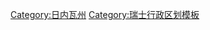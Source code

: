 {{Navbox
|bodyclass=hlist

| name = 日内瓦州行政区划
| state = {{{state<includeonly>|collapsed</includeonly>}}}
| title =  '''[[瑞士|<span style="color:white;">瑞士</span>]][[日内瓦州|<span style="color:white;">日内瓦州</span>]][[日内瓦州市镇列表|<span style="color:white;">行政區劃</span>]]'''
| titlestyle = background-color:#d81E05;
| style = text-align:left;

| list1  = 
*[[File:AireLaVille-coat of arms.svg|15px]][[艾尔拉维尔]]
*[[File:Anieres-coat of arms.svg|15px]][[阿涅尔]]
*[[File:Avully-coat of arms.svg|15px]][[阿维利]]
*[[File:Avusy-coat of arms.svg|15px]][[阿维济]]
*[[File:Bardonnex-coat of arms.svg|15px]][[巴尔多内]]
*[[File:Bellevue-coat of arms.svg|15px]][[贝勒维]]
*[[File:Bernex-coat of arms.svg|15px]][[贝尔内]]
*[[File:Carouge-coat of arms.svg|15px]][[卡鲁日]]
*[[File:Cartigny-coat of arms.svg|15px]][[卡尔蒂尼 (瑞士)|卡尔蒂尼]]
*[[File:Celigny-coat of arms.svg|15px]][[塞利尼]]
*[[File:Chancy-coat of arms.svg|15px]][[尚西]]
*[[File:CheneBougeries-coat of arms.svg|15px]][[谢讷布日里]]
*[[File:CheneBourg-coat of arms.svg|15px]][[谢讷堡]]
*[[File:Choulex-coat of arms.svg|15px]][[舒莱]]
*[[File:CollexBossy-coat of arms.svg|15px]][[科莱-博西]]
*[[File:CollongeBellerive-coat of arms.svg|15px]][[科隆日-贝勒里沃]]
*[[File:Cologny-coat of arms.svg|15px]][[科洛尼]]
*[[File:Confignon-coat of arms.svg|15px]][[孔菲尼翁]]
*[[File:Corsier-coat of arms.svg|15px]][[科尔西耶]]
*[[File:Dardagny-coat of arms.svg|15px]][[达尔达尼]]
*[[File:Coat of Arms of Geneva.svg|15px]]'''[[日内瓦]]'''
*[[File:Genthod-coat of arms.svg|15px]][[让托]]
*[[File:Gy-coat of arms.svg|15px]][[日村 (日内瓦州)|日村]]
*[[File:Hermance-coat of arms.svg|15px]][[埃尔芒斯]]
*[[File:Jussy-coat of arms.svg|15px]][[瑞西 (瑞士)|瑞西]]
*[[File:Laconnex-coat of arms.svg|15px]][[拉科内]]
*[[File:Lancy-coat of arms.svg|15px]][[朗西]]
*[[File:GrandSaconnex-coat of arms.svg|15px]][[大萨科内]]
*[[File:Meinier-coat of arms.svg|15px]][[梅涅]]
*[[File:Meyrin-coat of arms.svg|15px]][[梅兰]]
*[[File:Onex-coat of arms.svg|15px]][[奥内]]
*[[File:PerlyCertoux-coat of arms.svg|15px]][[佩尔利-塞尔图]]
*[[File:PlanLesOuates-coat of arms.svg|15px]][[普朗莱瓦特]]
*[[File:PregnyChambesy-coat of arms.svg|15px]][[普雷尼-尚贝西]]
*[[File:Presinge-coat of arms.svg|15px]][[普雷桑日]]
*[[File:Puplinge-coat of arms.svg|15px]][[皮普兰日]]
*[[File:Russin-coat of arms.svg|15px]][[鲁桑 (瑞士)|鲁桑]]
*[[File:Satigny-coat of arms.svg|15px]][[萨蒂尼]]
*[[File:Soral-coat of arms.svg|15px]][[索拉勒]]
*[[File:Thonex-coat of arms.svg|15px]][[托内]]
*[[File:Troinex-coat of arms.svg|15px]][[特鲁瓦内]]
*[[File:Vandoeuvres-coat of arms.svg|15px]][[旺德夫尔]]
*[[File:Vernier-coat of arms.svg|15px]][[韦尔涅 (日内瓦州)|韦尔涅]]
*[[File:Versoix-coat of arms.svg|15px]][[韦尔苏瓦]]
*[[File:Veyrier-coat of arms.svg|15px]][[韦里耶]]
}}<noinclude>
{{DEFAULTSORT:Geneva}}
[[Category:日内瓦州]]
[[Category:瑞士行政区划模板]]
</noinclude>